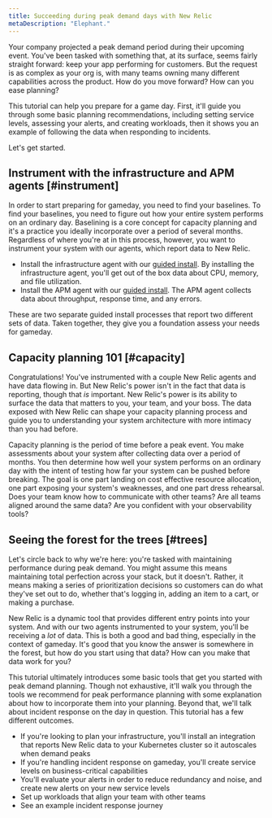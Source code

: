 ```yaml
---
title: Succeeding during peak demand days with New Relic 
metaDescription: "Elephant."
---
```


Your company projected a peak demand period during their upcoming event. You've been tasked with something that, at its surface, seems fairly straight forward: keep your app performing for customers. But the request is as complex as your org is, with many teams owning many different capabilities across the product. How do you move forward? How can you ease planning?

This tutorial can help you prepare for a game day. First, it'll guide you through some basic planning recommendations, including setting service levels, assessing your alerts, and creating workloads, then it shows you an example of following the data when responding to incidents.

Let's get started. 

## Instrument with the infrastructure and APM agents [#instrument]

In order to start preparing for gameday, you need to find your baselines. To find your baselines, you need to figure out how your entire system performs on an ordinary day. Baselining is a core concept for capacity planning and it's a practice you ideally incorporate over a period of several months. Regardless of where you're at in this process, however, you want to instrument your system with our agents, which report data to New Relic.  

* Install the infrastructure agent with our [guided install](https://one.newrelic.com/nr1-core?state=3a7ae2fd-163d-77a7-9372-b4764acf286e). By installing the infrastructure agent, you'll get out of the box data about CPU, memory, and file utilization.
* Install the APM agent with our [guided install](https://one.newrelic.com/nr1-core?state=b3815b2d-8711-4418-335b-a9cac0468fe3). The APM agent collects data about throughput, response time, and any errors.

These are two separate guided install processes that report two different sets of data. Taken together, they give you a foundation assess your needs for gameday.

## Capacity planning 101 [#capacity]

Congratulations! You've instrumented with a couple New Relic agents and have data flowing in. But New Relic's power isn't in the fact that data is reporting, though that *is* important. New Relic's power is its ability to surface the data that matters to you, your team, and your boss. The data exposed with New Relic can shape your capacity planning process and guide you to understanding your system architecture with more intimacy than you had before. 

Capacity planning is the period of time before a peak event. You make assessments about your system after collecting data over a period of months. You then determine how well your system performs on an ordinary day with the intent of testing how far your system can be pushed before breaking. The goal is one part landing on cost effective resource allocation, one part exposing your system's weaknesses, and one part dress rehearsal. Does your team know how to communicate with other teams? Are all teams aligned around the same data? Are you confident with your observability tools?

## Seeing the forest for the trees [#trees]

Let's circle back to why we're here: you're tasked with maintaining performance during peak demand. You might assume this means maintaining total perfection across your stack, but it doesn't. Rather, it means making a series of prioritization decisions so customers can do what they've set out to do, whether that's logging in, adding an item to a cart, or making a purchase. 

New Relic is a dynamic tool that provides different entry points into your system. And with our two agents instrumented to your system, you'll be receiving a *lot* of data. This is both a good and bad thing, especially in the context of gameday. It's good that you know the answer is somewhere in the forest, but how do you start using that data? How can you make that data work for you?

This tutorial ultimately introduces some basic tools that get you started with peak demand planning. Though not exhaustive, it'll walk you through the tools we recommend for peak performance planning with some explanation about how to incorporate them into your planning. Beyond that, we'll talk about incident response on the day in question. This tutorial has a few different outcomes.

* If you're looking to plan your infrastructure, you'll install an integration that reports New Relic data to your Kubernetes cluster so it autoscales when demand peaks
* If you're handling incident response on gameday, you'll create service levels on business-critical capabilities
* You'll evaluate your alerts in order to reduce redundancy and noise, and create new alerts on your new service levels
* Set up workloads that align your team with other teams
* See an example incident response journey 